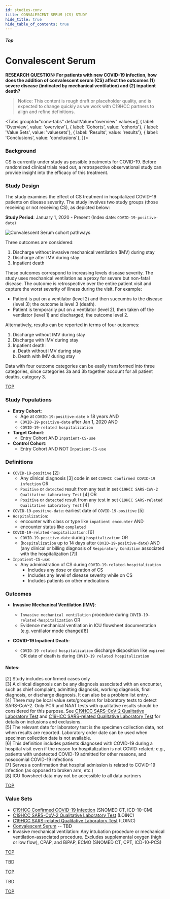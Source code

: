 ```yaml
---
id: studies-conv
title: CONVALESCENT SERUM (CS) STUDY
hide_title: true
hide_table_of_contents: true
---
```



##### Top

<h1>Convalescent <span>Serum</span></h1>

**RESEARCH QUESTION: For patients with new COVID-19 infection, how does the addition of convalescent serum (CS) affect the outcomes (1) severe disease (indicated by mechanical ventilation) and (2) inpatient death?**

> Notice:
This content is rough draft or placeholder quality, and is expected to change quickly as we work with C19HCC partners to align and refine definitions.

<Tabs
  groupId="conv-tabs"
  defaultValue="overview"
  values={[
    { label: 'Overview', value: 'overview'},
    { label: 'Cohorts', value: 'cohorts'},
    { label: 'Value Sets', value: 'valuesets'},
    { label: 'Results', value: 'results'},
    { label: 'Conclusions', value: 'conclusions'},
  ]}>

<TabItem value="overview">

### Background

CS is currently under study as possible treatments for COVID-19. Before randomized clinical trials read out, a retrospective observational study can provide insight into the efficacy of this treatment.

### Study Design

The study examines the effect of CS treatment in hospitalized COVID-19 patients on disease severity. The study involves two study groups (those receiving or not receiving CS), as depicted below:

**Study Period**: January 1, 2020 - Present (Index date: `COVID-19-positive-date`)

![Convalescent Serum cohort pathways](cs_cohorts.png)

Three outcomes are considered:

1. Discharge without invasive mechanical ventilation (IMV) during stay
2. Discharge after IMV during stay
3. Inpatient death

These outcomes correspond to increasing levels disease severity. The study uses mechanical ventilation as a proxy for severe but non-fatal disease. The outcome is retrospective over the entire patient visit and capture the worst severity of illness during the visit. For example:

* Patient is put on a ventilator (level 2) and then succumbs to the disease (level 3); the outcome is level 3 (death).
* Patient is temporarily put on a ventilator (level 2), then taken off the ventilator (level 1) and discharged; the outcome level 2.

Alternatively, results can be reported in terms of four outcomes:

1. Discharge without IMV during stay
2. Discharge with IMV during stay
3. Inpatient death:<br/>
  a. Death without IMV during stay<br/>
  b. Death with IMV during stay

Data with four outcome categories can be easily transformed into three categories, since categories 3a and 3b together account for all patient deaths, category 3.


[TOP](#top)

</TabItem>
<TabItem value="cohorts">

### Study Populations

* **Entry Cohort**:
  * Age at `COVID-19-positive-date` ≥ 18 years AND
  * `COVID-19-positive-date` after Jan 1, 2020 AND
  * `COVID-19-related hospitalization`
* **Target Cohort**:
  * Entry Cohort AND `Inpatient-CS-use`
* **Control Cohort**:
  * Entry Cohort AND NOT `Inpatient-CS-use`

### Definitions

* `COVID-19-positive` [2]:
  * Any clinical diagnosis [3] code in set `C19HCC Confirmed COVID-19 infection` OR
  * `Positive` or `detected` result from any test in set `C19HCC SARS-CoV-2 Qualitative Laboratory Test` [4] OR
  * `Positive` or `detected` result from any test in set `C19HCC SARS-related Qualitative Laboratory Test` [4]
* `COVID-19-positive-date`: earliest date of `COVID-19-positive` [5]
* `Hospitalization`:
  * encounter with class or type like `inpatient encounter` AND
  * encounter status like `completed`
* `COVID-19-related-hospitalization`: [6]
  * `COVID-19-positive-date` during `hospitalization` OR
  * (`hospitalization` up to 14 days after `COVID-19-positive-date`) AND (any clinical or billing diagnosis of `Respiratory Condition` associated with the hospitalization [7])
* `Inpatient-CS-use`:
  * Any administration of CS during `COVID-19-related-hospitalization`
    * Includes any dose or duration of CS
    * Includes any level of disease severity while on CS
    * Includes patients on other medications

### Outcomes

* **Invasive Mechanical Ventilation (IMV)**:
  * `Invasive mechanical ventilation` procedure during `COVID-19-related-hospitalization` OR
  * Evidence mechanical ventilation in ICU flowsheet documentation (e.g. ventilator mode change)[8]

* **COVID-19 Inpatient Death**:
  * `COVID-19 related hospitalization` discharge disposition like `expired` OR date of death is during `COVID-19 related hospitalization`


#### Notes:
[2] Study includes confirmed cases only<br/>
[3] A clinical diagnosis can be any diagnosis associated with an encounter, such as chief complaint, admitting diagnosis, working diagnosis, final diagnosis, or discharge diagnosis. It can also be a problem list entry.<br/>
[4] There may be local value sets/groupers for laboratory tests to detect SARS-CoV-2. Only PCR and NAAT tests with qualitative results should be considered for this purpose. See [C19HCC SARS-CoV-2 Qualitative Laboratory Test](https://vsac.nlm.nih.gov/valueset/2.16.840.1.113762.1.4.1032.109/expansion/Latest) and [C19HCC SARS-related Qualitative Laboratory Test]() for details on inclusions and exclusions.<br/>
[5] The relevant date for laboratory test is the specimen collection data, not when results are reported. Laboratory order date can be used when specimen collection date is not available.<br/>
[6] This definition includes patients diagnosed with COVID-19 during a hospital visit even if the reason for hospitalization is not COVID-related; e.g., patients with undetected COVID-19 admitted for other reasons, and nosocomial COVID-19 infections ​<br/>
[7] Serves a confirmation that hospital admission is related to COVID-19 infection (as opposed to broken arm, etc.)<br/>
[8] ICU flowsheet data may not be accessible to all data partners

[TOP](#top)

</TabItem>
<TabItem value="valuesets">

### Value Sets

* [C19HCC Confirmed COVID-19 Infection](https://vsac.nlm.nih.gov/valueset/2.16.840.1.113762.1.4.1032.117/expansion/Latest) (SNOMED CT, ICD-10-CM)
* [C19HCC SARS-CoV-2 Qualitative Laboratory Test](https://vsac.nlm.nih.gov/valueset/2.16.840.1.113762.1.4.1032.109/expansion/Latest) (LOINC)
* [C19HCC SARS-related Qualitative Laboratory Test](https://vsac.nlm.nih.gov/valueset/2.16.840.1.113762.1.4.1032.113/expansion/Latest) (LOINC)
* [Convalescent Serum]() -- TBD
* Invasive mechanical ventilation: Any intubation procedure or mechanical ventilation-associated procedure. Excludes supplemental oxygen (high or low flow), CPAP, and BiPAP, ECMO (SNOMED CT, CPT, ICD-10-PCS)

[TOP](#top)

</TabItem>
<TabItem value="results">

TBD

[TOP](#top)

</TabItem>
<TabItem value="conclusions">

TBD

[TOP](#top)

</TabItem>
</Tabs>


